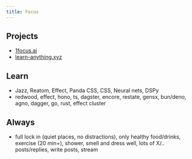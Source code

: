 ```yaml
---
title: Focus
---
```


## Projects

- [1focus.ai](https://1focus.ai)
- [learn-anything.xyz](https://learn-anything.xyz)

## Learn

- Jazz, Reatom, Effect, Panda CSS, CSS, Neural nets, DSPy
- redwood, effect, hono, ts, dagster, encore, restate, gensx, bun/deno, agno, dagger, go, rust, effect cluster

## Always

- full lock in (quiet places, no distractions), only healthy food/drinks, exercise (20 min+), shower, smell and dress well, lots of X/.. posts/replies, write posts, stream
